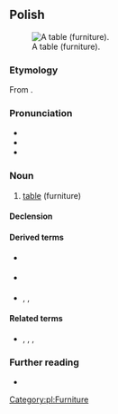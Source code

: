 {{also|stoł|Appendix:Variations of "stol"}}
==Polish==
[[Image:Table.png|thumb|right|A table (furniture).]]
===Etymology===
From {{inh|pl|sla-pro|*stolъ}}.

===Pronunciation===
* {{pl-IPA}}
* {{audio|pl|Pl-stół.ogg|audio}}
* {{homophones|pl|stuł}}

===Noun===
{{pl-noun|m-in|dim=stolik}}

# [[table]] (furniture)

====Declension====
{{pl-decl-noun-masc-inani|sto|ł|u|stół}}

====Derived terms====
* {{q|verb}} {{l|pl|stołować}}
* {{q|adjective}} {{l|pl|stołowy}}
* {{q|nouns}} {{l|pl|stołek}}, {{l|pl|stołeczek}}, {{l|pl|stołówka}}

====Related terms====
* {{q|nouns}} {{l|pl|stolarz}}, {{l|pl|stolec}}, {{l|pl|stolica}}, {{l|pl|stolnica}}

===Further reading===
* {{R:PWN}}

[[Category:pl:Furniture]]
